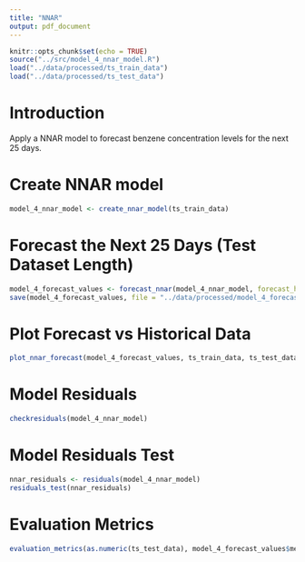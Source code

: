 ```yaml
---
title: "NNAR"
output: pdf_document
---
```


```r
knitr::opts_chunk$set(echo = TRUE)
source("../src/model_4_nnar_model.R")
load("../data/processed/ts_train_data")
load("../data/processed/ts_test_data")
```


# Introduction

Apply a NNAR model to forecast benzene concentration levels for the next 25 days.


# Create NNAR model

```r
model_4_nnar_model <- create_nnar_model(ts_train_data)
```


# Forecast the Next 25 Days (Test Dataset Length)

```r
model_4_forecast_values <- forecast_nnar(model_4_nnar_model, forecast_horizon = nrow(ts_test_data))
save(model_4_forecast_values, file = "../data/processed/model_4_forecast_values.RData")
```


# Plot Forecast vs Historical Data

```r
plot_nnar_forecast(model_4_forecast_values, ts_train_data, ts_test_data)
```


# Model Residuals

```r
checkresiduals(model_4_nnar_model)
```


# Model Residuals Test

```r
nnar_residuals <- residuals(model_4_nnar_model)
residuals_test(nnar_residuals)
```


# Evaluation Metrics

```r
evaluation_metrics(as.numeric(ts_test_data), model_4_forecast_values$mean)
```
